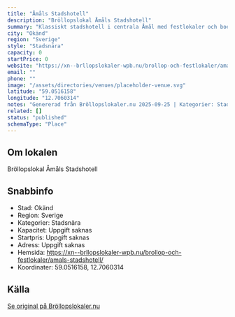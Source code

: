 ```yaml
---
title: "Åmåls Stadshotell"
description: "Bröllopslokal Åmåls Stadshotell"
summary: "Klassiskt stadshotell i centrala Åmål med festlokaler och boende. Centralt läge i charmiga Dalsland nära Vänern."
city: "Okänd"
region: "Sverige"
style: "Stadsnära"
capacity: 0
startPrice: 0
website: "https://xn--brllopslokaler-wpb.nu/brollop-och-festlokaler/amals-stadshotell/"
email: ""
phone: ""
image: "/assets/directories/venues/placeholder-venue.svg"
latitude: "59.0516158"
longitude: "12.7060314"
notes: "Genererad från Bröllopslokaler.nu 2025-09-25 | Kategorier: Stadsnära"
related: []
status: "published"
schemaType: "Place"
---
```


## Om lokalen

Bröllopslokal Åmåls Stadshotell

## Snabbinfo

- Stad: Okänd
- Region: Sverige
- Kategorier: Stadsnära
- Kapacitet: Uppgift saknas
- Startpris: Uppgift saknas
- Adress: Uppgift saknas
- Hemsida: https://xn--brllopslokaler-wpb.nu/brollop-och-festlokaler/amals-stadshotell/
- Koordinater: 59.0516158, 12.7060314

## Källa

[Se original på Bröllopslokaler.nu](https://xn--brllopslokaler-wpb.nu/brollop-och-festlokaler/amals-stadshotell/)
